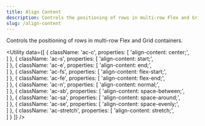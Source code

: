 ```yaml
---
title: Align Content
description: Controls the positioning of rows in multi-row Flex and Grid containers.
slug: /align-content
---
```



Controls the positioning of rows in multi-row Flex and Grid containers.

<Utility
  data={[
    {
      className: 'ac-c',
      properties: [
        'align-content: center;',      
      ]
    },
    {
      className: 'ac-s',
      properties: [
        'align-content: start;',      
      ]
    },
    {
      className: 'ac-e',
      properties: [
        'align-content: end;',      
      ]
    },
    {
      className: 'ac-fs',
      properties: [
        'align-content: flex-start;',      
      ]
    },
    {
      className: 'ac-fe',
      properties: [
        'align-content: flex-end;',      
      ]
    },
    {
      className: 'ac-n',
      properties: [
        'align-content: normal;',      
      ]
    },
    {
      className: 'ac-sb',
      properties: [
        'align-content: space-between;',      
      ]
    },
    {
      className: 'ac-sa',
      properties: [
        'align-content: space-around;',      
      ]
    },
    {
      className: 'ac-se',
      properties: [
        'align-content: space-evenly;',      
      ]
    },
    {
      className: 'ac-stretch',
      properties: [
        'align-content: stretch;',      
      ]
    }
  ]}
/>
